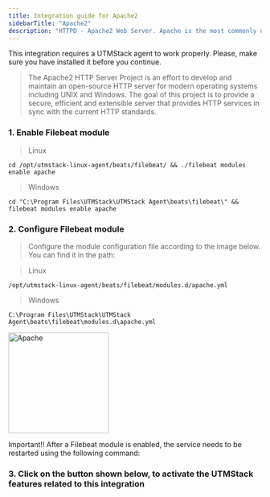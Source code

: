 ```yaml
---
title: Integration guide for Apache2
sidebarTitle: "Apache2"
description: "HTTPD - Apache2 Web Server. Apache is the most commonly used Web server on Linux systems. Web servers are used to serve Web pages requested by client computers."
---
```


<Warning>
    This integration requires a UTMStack agent to work properly. Please, make sure you have installed it before you continue.
</Warning>

> The Apache2 HTTP Server Project is an effort to develop and maintain an open-source HTTP server for modern operating systems including UNIX and Windows. The goal of this project is to provide a secure, efficient and extensible server that provides HTTP services in sync with the current HTTP standards.


### 1. Enable Filebeat module

> Linux

```
cd /opt/utmstack-linux-agent/beats/filebeat/ && ./filebeat modules enable apache
```

> Windows

```
cd "C:\Program Files\UTMStack\UTMStack Agent\beats\filebeat\" && filebeat modules enable apache
```

### 2. Configure Filebeat module

> Configure the module configuration file according to the image below. You can find it in the path:

> Linux

```
/opt/utmstack-linux-agent/beats/filebeat/modules.d/apache.yml
```

> Windows

```
C:\Program Files\UTMStack\UTMStack Agent\beats\filebeat\modules.d\apache.yml
```


<img
  height="200"
  className="block rounded-xl"
  src="/images/integrations/apache2/config-apache.png"
  alt="Apache"
/>

<Note>
    Important!! After a Filebeat module is enabled, the service needs to be restarted using the following command:
</Note>

### 3. Click on the button shown below, to activate the UTMStack features related to this integration
